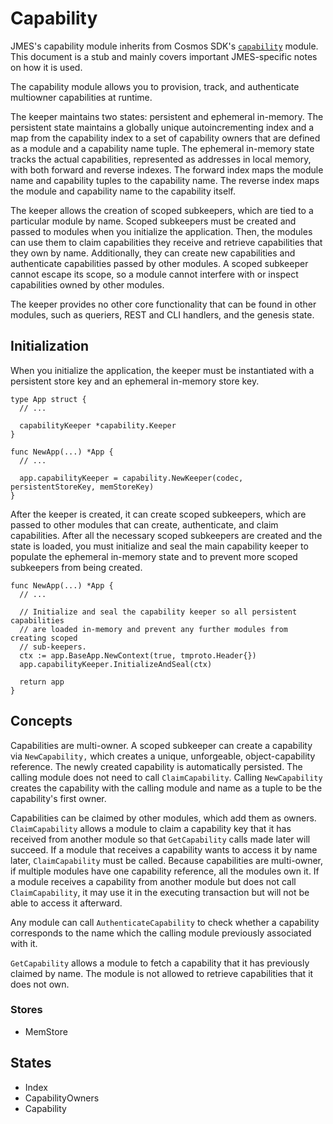 
# Capability

<Admonition type="info" icon="ℹ️">

JMES's capability module inherits from Cosmos SDK's [`capability`](https://docs.cosmos.network/master/modules/capability/) module. This document is a stub and mainly covers important JMES-specific notes on how it is used.

</Admonition>


The capability module allows you to provision, track, and authenticate multiowner capabilities at runtime.

The keeper maintains two states: persistent and ephemeral in-memory. The persistent state maintains a globally unique autoincrementing index and a map from the capability index to a set of capability owners that are defined as a module and a capability name tuple. The ephemeral in-memory state tracks the actual capabilities, represented as addresses in local memory, with both forward and reverse indexes. The forward index maps the module name and capability tuples to the capability name. The reverse index maps the module and capability name to the capability itself.

The keeper allows the creation of scoped subkeepers, which are tied to a particular module by name. Scoped subkeepers must be created and passed to modules when you initialize the application. Then, the modules can use them to claim capabilities they receive and retrieve capabilities that they own by name. Additionally, they can create new capabilities and authenticate capabilities passed by other modules. A scoped subkeeper cannot escape its scope, so a module cannot interfere with or inspect capabilities owned by other modules.

The keeper provides no other core functionality that can be found in other modules, such as queriers, REST and CLI handlers, and the genesis state.

## Initialization

When you initialize the application, the keeper must be instantiated with a persistent store key and an ephemeral in-memory store key.

```
type App struct {
  // ...

  capabilityKeeper *capability.Keeper
}

func NewApp(...) *App {
  // ...

  app.capabilityKeeper = capability.NewKeeper(codec, persistentStoreKey, memStoreKey)
}
```

After the keeper is created, it can create scoped subkeepers, which are passed to other modules that can create, authenticate, and claim capabilities. After all the necessary scoped subkeepers are created and the state is loaded, you must initialize and seal the main capability keeper to populate the ephemeral in-memory state and to prevent more scoped subkeepers from being created.

```
func NewApp(...) *App {
  // ...

  // Initialize and seal the capability keeper so all persistent capabilities
  // are loaded in-memory and prevent any further modules from creating scoped
  // sub-keepers.
  ctx := app.BaseApp.NewContext(true, tmproto.Header{})
  app.capabilityKeeper.InitializeAndSeal(ctx)

  return app
}
```

## Concepts

Capabilities are multi-owner. A scoped subkeeper can create a capability via `NewCapability,` which creates a unique, unforgeable, object-capability reference. The newly created capability is automatically persisted. The calling module does not need to call `ClaimCapability`. Calling `NewCapability` creates the capability with the calling module and name as a tuple to be the capability's first owner.

Capabilities can be claimed by other modules, which add them as owners. `ClaimCapability` allows a module to claim a capability key that it has received from another module so that `GetCapability` calls made later will succeed. If a module that receives a capability wants to access it by name later, `ClaimCapability` must be called. Because capabilities are multi-owner, if multiple modules have one capability reference, all the modules own it. If a module receives a capability from another module but does not call `ClaimCapability`, it may use it in the executing transaction but will not be able to access it afterward.

Any module can call `AuthenticateCapability` to check whether a capability corresponds to the name which the calling module previously associated with it.

`GetCapability` allows a module to fetch a capability that it has previously claimed by name. The module is not allowed to retrieve capabilities that it does not own.

### Stores

- MemStore

## States

- Index
- CapabilityOwners
- Capability
